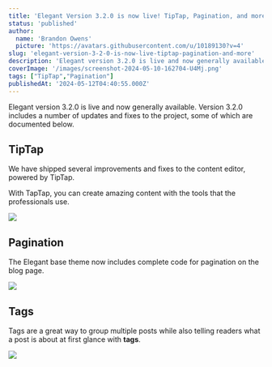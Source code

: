 ```yaml
---
title: 'Elegant Version 3.2.0 is now live! TipTap, Pagination, and more.'
status: 'published'
author:
  name: 'Brandon Owens'
  picture: 'https://avatars.githubusercontent.com/u/10189130?v=4'
slug: 'elegant-version-3-2-0-is-now-live-tiptap-pagination-and-more'
description: 'Elegant version 3.2.0 is live and now generally available. Version 3.2.0 includes a number of updates and fixes to the project, including Pagination, updates to the TipTap content editor, and more.'
coverImage: '/images/screenshot-2024-05-10-162704-U4Mj.png'
tags: ["TipTap","Pagination"]
publishedAt: '2024-05-12T04:40:55.000Z'
---
```


Elegant version 3.2.0 is live and now generally available. Version 3.2.0 includes a number of updates and fixes to the project, some of which are documented below.

## TipTap

We have shipped several improvements and fixes to the content editor, powered by TipTap.

With TapTap, you can create amazing content with the tools that the professionals use.

![](/images/screenshot-2024-05-10-162704-k0MD.png)

## Pagination

The Elegant base theme now includes complete code for pagination on the blog page.

![](/images/screenshot-2024-05-10-162432-c1Mj.png)

## Tags

<span>Tags are a great way to group multiple posts while also telling readers what a post is about at first glance with </span>**tags**<span>.</span>

<div class="my-8 shadow-xl rounded-xl">
<img class="rounded-xl" src="/images/screenshot-2024-05-13-164507-g3OT.png" data-width="100%" data-align="center">
</div>